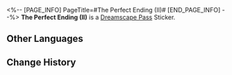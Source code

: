 <%-- [PAGE_INFO]
PageTitle=#The Perfect Ending (II)#
[END_PAGE_INFO] --%>
{{Stub|Location information}}
{{Item Infobox
|id          = 225034
|image       = Dreamscape Pass Sticker Text.png
|type        = Dreamscape Pass Sticker
|type2       = Ashes to Ashes, Dust to Dust Stickers
|invCategory = 
|rarity      = 4
|effect      = 
|description = Digital stickers that can be used to decorate the pages of the Dreamtour Handbook. They come in many different styles.
|source1     = [[Unlocked by Default]]
}}
{{Description|Once, we dreamed of being strangers.<br />Upon waking up, we realized we had always loved each other.}}
'''The Perfect Ending (II)''' is a [[Dreamscape Pass]] Sticker.

==Other Languages==
{{Other Languages
|en   = The Perfect Ending (II)
|zhs  = 完美结局•其二
|zht  = 完美結局•其二
|ja   = 完璧な結末・その2
|ko   = 완벽한 엔딩•2
|es   = Final perfecto&nbsp;II
|fr   = La fin parfaite (II)
|ru   = Идеальный конец II
|th   = ตอนจบที่สมบูรณ์แบบ 2
|vi   = Kết Thúc Hoàn Hảo 2
|de   = Ein perfektes Ende (Teil 2)
|id   = Akhir yang Sempurna 2
|pt   = O Final Perfeito (II)
}}

==Change History==
{{Change History|2.3}}